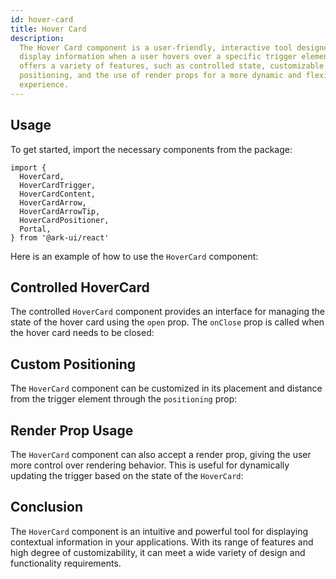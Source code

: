 ```yaml
---
id: hover-card
title: Hover Card
description:
  The Hover Card component is a user-friendly, interactive tool designed to
  display information when a user hovers over a specific trigger element. It
  offers a variety of features, such as controlled state, customizable
  positioning, and the use of render props for a more dynamic and flexible
  experience.
---
```



<Playground />

## Usage

To get started, import the necessary components from the package:

```tsx
import {
  HoverCard,
  HoverCardTrigger,
  HoverCardContent,
  HoverCardArrow,
  HoverCardArrowTip,
  HoverCardPositioner,
  Portal,
} from '@ark-ui/react'
```

Here is an example of how to use the `HoverCard` component:

<Story id="Basic" />

## Controlled HoverCard

The controlled `HoverCard` component provides an interface for managing the
state of the hover card using the `open` prop. The `onClose` prop is called when
the hover card needs to be closed:

<Story id="Controlled" />

## Custom Positioning

The `HoverCard` component can be customized in its placement and distance from
the trigger element through the `positioning` prop:

<Story id="Positioning" />

## Render Prop Usage

The `HoverCard` component can also accept a render prop, giving the user more
control over rendering behavior. This is useful for dynamically updating the
trigger based on the state of the `HoverCard`:

<Story id="RenderProp" />

## Conclusion

The `HoverCard` component is an intuitive and powerful tool for displaying
contextual information in your applications. With its range of features and high
degree of customizability, it can meet a wide variety of design and
functionality requirements.
